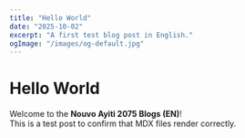 ```yaml
---
title: "Hello World"
date: "2025-10-02"
excerpt: "A first test blog post in English."
ogImage: "/images/og-default.jpg"
---
```


# Hello World 

Welcome to the **Nouvo Ayiti 2075 Blogs (EN)**!  
This is a test post to confirm that MDX files render correctly.
